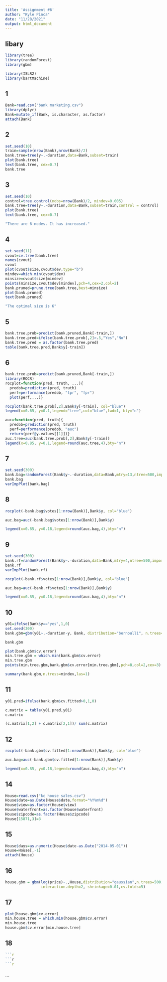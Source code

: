 ---
title: 'Assignment #6'
author: "Kyle Pinca"
date: "11/28/2021"
output: html_document
---
## libary
```{r}
library(tree)
library(randomForest)
library(gbm)

library(ISLR2)
library(bartMachine)
```

## 1
```{r}
Bank=read.csv("bank marketing.csv")
library(dplyr)
Bank=mutate_if(Bank, is.character, as.factor)
attach(Bank)
```
## 2
```{r}
set.seed(10)
train=sample(nrow(Bank),nrow(Bank)/2)
bank.tree=tree(y~.-duration,data=Bank,subset=train)
plot(bank.tree)
text(bank.tree, cex=0.7)
bank.tree
```
## 3
```{r}
set.seed(10)
control=tree.control(nobs=nrow(Bank)/2, mindev=0.005)
bank.tree=tree(y~.-duration,data=Bank,subset=train,control = control)
plot(bank.tree)
text(bank.tree, cex=0.7)

"There are 6 nodes. It has increased."
```
## 4
```{r}
set.seed(11)
cvout=cv.tree(bank.tree)
names(cvout)
cvout
plot(cvout$size,cvout$dev,type="b")
mindev=which.min(cvout$dev)
minsize=cvout$size[mindev]
points(minsize,cvout$dev[mindev],pch=4,cex=2,col=2)
bank.pruned=prune.tree(bank.tree,best=minsize)
plot(bank.pruned)
text(bank.pruned)

"The optimal size is 6"
```
## 5
```{r}

bank.tree.prob=predict(bank.pruned,Bank[-train,])
bank.tree.pred=ifelse(bank.tree.prob[,2]>.5,"Yes","No")
bank.tree.pred = as.factor(bank.tree.pred)
table(bank.tree.pred,Bank$y[-train])


```
## 6
```{r}
bank.tree.prob=predict(bank.pruned,Bank[-train,])
library(ROCR)
rocplot=function(pred, truth, ...){
  predob=prediction(pred, truth)
  perf=performance(predob, "tpr", "fpr")
  plot(perf,...)}

rocplot(bank.tree.prob[,2],Bank$y[-train], col="blue")
legend(x=0.65, y=0.1,legend="tree",col="blue",lwd=1, bty="n")

auc=function(pred, truth){
  predob=prediction(pred, truth)
  perf=performance(predob, "auc")
  return(perf@y.values[[1]])}
auc.tree=auc(bank.tree.prob[,2],Bank$y[-train])
legend(x=0.85, y=0.1,legend=round(auc.tree,4),bty="n")


```
## 7
```{r}
set.seed(300)
bank.bag=randomForest(Bank$y~.-duration,data=Bank,mtry=13,ntree=500,importance=T)
bank.bag
varImpPlot(bank.bag)

```
## 8
```{r}
rocplot(-bank.bag$votes[1:nrow(Bank)],Bank$y, col="blue")

auc.bag=auc(-bank.bag$votes[1:nrow(Bank)],Bank$y)

legend(x=0.85, y=0.18,legend=round(auc.bag,4),bty="n")
```
## 9
```{r}
set.seed(300)
bank.rf=randomForest(Bank$y~.-duration,data=Bank,mtry=4,ntree=500,importance=T)
bank.rf
varImpPlot(bank.rf)
```


```{r}
rocplot(-bank.rf$votes[1:nrow(Bank)],Bank$y, col="blue")

auc.bag=auc(-bank.rf$votes[1:nrow(Bank)],Bank$y)

legend(x=0.85, y=0.18,legend=round(auc.bag,4),bty="n")
```
## 10
```{r}
y01=ifelse(Bank$y=="yes",1,0)
set.seed(300)
bank.gbm=gbm(y01~.-duration-y, Bank, distribution="bernoulli", n.trees=7000, interaction.depth=2, shrinkage=0.01, cv.fold=5)

bank.gbm
```

```{r}
plot(bank.gbm$cv.error)
min.tree.gbm = which.min(bank.gbm$cv.error)
min.tree.gbm
points(min.tree.gbm,bank.gbm$cv.error[min.tree.gbm],pch=8,col=2,cex=3)
```
```{r}
summary(bank.gbm,n.tress=mindev,las=1)
```

## 11
```{r}
y01.pred=ifelse(bank.gbm$cv.fitted>0,1,0)

c.matrix = table(y01.pred,y01)
c.matrix

(c.matrix[1,2] + c.matrix[2,1])/ sum(c.matrix)
```
## 12
```{r}
rocplot(-bank.gbm$cv.fitted[1:nrow(Bank)],Bank$y, col="blue")

auc.bag=auc(-bank.gbm$cv.fitted[1:nrow(Bank)],Bank$y)

legend(x=0.85, y=0.18,legend=round(auc.bag,4),bty="n")
```

## 14
```{r}
House=read.csv("kc house sales.csv")
House$date=as.Date(House$date,format="%Y%m%d")
House$view=as.factor(House$view)
House$waterfront=as.factor(House$waterfront)
House$zipcode=as.factor(House$zipcode)
House[15871,3]=3
```
## 15
```{r}
House$days=as.numeric(House$date-as.Date("2014-05-01"))
House=House[,-1]
attach(House)
```
## 16
```{r}
house.gbm = gbm(log(price)~.,House,distribution="gaussian",n.trees=500,
                interaction.depth=2, shrinkage=0.01,cv.folds=5)
```
## 17
```{r}
plot(house.gbm$cv.error)
min.house.tree = which.min(house.gbm$cv.error)
min.house.tree
house.gbm$cv.error[min.house.tree]
```
## 18
```{r}
```{r}
```{r}
```{r}

```

```

```

```
